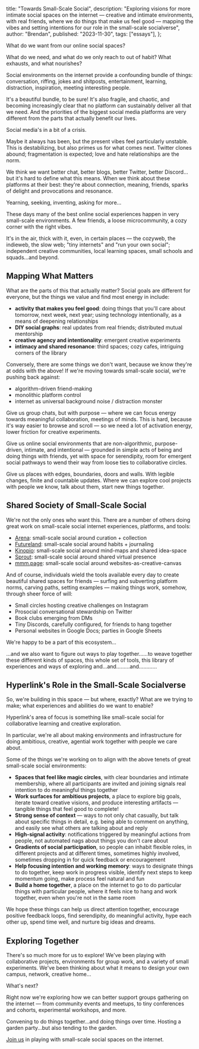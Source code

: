   title: "Towards Small-Scale Social",
  description:
    "Exploring visions for more intimate social spaces on the internet — creative and intimate environments, with real friends, where we do things that make us feel good — mapping the vibes and setting intentions for our role in the small-scale socialverse",
  author: "Brendan",
  published: "2023-11-30",
  tags: ["essays"],
};

<Quote>What do we want from our online social spaces?</Quote>

What do we need, and what do we only reach to out of habit? What exhausts, and what nourishes?

Social environments on the internet provide a confounding bundle of things: conversation, riffing, jokes and shitposts, entertainment, learning, distraction, inspiration, meeting interesting people.

It's a beautiful bundle, to be sure! It's also fragile, and chaotic, and becoming increasingly clear that no platform can sustainably deliver all that we need. And the priorities of the biggest social media platforms are very different from the parts that actually benefit our lives.

<Quote>Social media's in a bit of a crisis.</Quote>

Maybe it always has been, but the present vibes feel particularly unstable. This is destabilizing, but also primes us for what comes next. Twitter clones abound; fragmentation is expected; love and hate relationships are the norm.

We think we want better chat, better blogs, better Twitter, better Discord…but it's hard to define what this means. When we think about these platforms at their best: they're about connection, meaning, friends, sparks of delight and provocations and resonance.

<Quote>Yearning, seeking, inventing, asking for more…</Quote>

These days many of the best online social experiences happen in very small-scale environments. A few friends, a loose microcommunity, a cozy corner with the right vibes.

It's in the air, thick with it, even, in certain places — the cozyweb, the indieweb, the slow web; "tiny internets" and "run your own social"; independent creative communities, local learning spaces, small schools and squads…and beyond.

## Mapping What Matters

What are the parts of this that actually matter? Social goals are different for everyone, but the things we value and find most energy in include:

- **activity that makes you feel good**: doing things that you'll care about tomorrow, next week, next year; using technology intentionally, as a means of deepening relationships
- **DIY social graphs**: real updates from real friends; distributed mutual mentorship
- **creative agency and intentionality**: emergent creative experiments
- **intimacy and shared resonance**: third spaces; cozy cafes, intriguing corners of the library

Conversely, there are some things we don't want, because we know they're at odds with the above! If we're moving towards small-scale social, we're pushing back against:

- algorithm-driven friend-making
- monolithic platform control
- internet as universal background noise / distraction monster

Give us group chats, but with purpose — where we can focus energy towards meaningful collaboration, meetings of minds. This is hard, because it's way easier to browse and scroll — so we need a lot of activation energy, lower friction for creative experiments.

Give us online social environments that are non-algorithmic, purpose-driven, intimate, and intentional — grounded in simple acts of being and doing things with friends, yet with space for serendipity, room for emergent social pathways to wend their way from loose ties to collaborative circles.

Give us places with edges, boundaries, doors and walls. With legible changes, finite and countable updates. Where we can explore cool projects with people we know, talk about them, start new things together.

## Shared Society of Small-Scale Social

We're not the only ones who want this. There are a number of others doing great work on small-scale social internet experiences, platforms, and tools:

- [Arena](https://www.are.na/): small-scale social around curation + collection
- [Futureland](https://futureland.tv/): small-scale social around habits + journaling
- [Kinopio](https://kinopio.club/): small-scale social around mind-maps and shared idea-space
- [Sprout](https://sprout.place/): small-scale social around shared virtual presence
- [mmm.page](https://mmm.page/): small-scale social around websites-as-creative-canvas

And of course, individuals wield the tools available every day to create beautiful shared spaces for friends — surfing and subverting platform norms, carving paths, setting examples — making things work, somehow, through sheer force of will:

- Small circles hosting creative challenges on Instagram
- Prosocial conversational stewardship on Twitter
- Book clubs emerging from DMs
- Tiny Discords, carefully configured, for friends to hang together
- Personal websites in Google Docs; parties in Google Sheets

We're happy to be a part of this ecosystem…

…and we also want to figure out ways to play together……to weave together these different kinds of spaces, this whole set of tools, this library of experiences and ways of exploring and…and………and…………

## Hyperlink's Role in the Small-Scale Socialverse

So, we're building in this space — but where, exactly? What are we trying to make; what experiences and abilities do we want to enable?

Hyperlink's area of focus is something like small-scale social for collaborative learning and creative exploration.

In particular, we're all about making environments and infrastructure for doing ambitious, creative, agential work together with people we care about.

Some of the things we're working on to align with the above tenets of great small-scale social environments:

- **Spaces that feel like magic circles**, with clear boundaries and intimate membership, where all participants are invited and joining signals real intention to do meaningful things together
- **Work surfaces for ambitious projects**, a place to explore big goals, iterate toward creative visions, and produce interesting artifacts — tangible things that feel good to complete!
- **Strong sense of context** — ways to not only chat casually, but talk about specific things in detail, e.g. being able to comment on anything, and easily see what others are talking about and reply
- **High-signal activity**: notifications triggered by meaningful actions from people, not automated nags about things you don't care about
- **Gradients of social participation**, so people can inhabit flexible roles, in different projects and at different times, sometimes highly involved, sometimes dropping in for quick feedback or encouragement
- **Help focusing intention and working memory**: ways to designate things to do together, keep work in progress visible, identify next steps to keep momentum going, make process feel natural and fun
- **Build a home together**, a place on the internet to go to do particular things with particular people, where it feels nice to hang and work together, even when you're not in the same room

We hope these things can help us direct attention together, encourage positive feedback loops, find serendipity, do meaningful activity, hype each other up, spend time well, and nurture big ideas and dreams.

## Exploring Together

There's so much more for us to explore! We've been playing with collaborative projects, environments for group work, and a variety of small experiments. We've been thinking about what it means to design your own campus, network, creative home…

What's next?

Right now we're exploring how we can better support groups gathering on the internet — from community events and meetups, to tiny conferences and cohorts, experimental workshops, and more.

Convening to do things together…and doing things over time. Hosting a garden party…but also tending to the garden.

[Join us](https://hyperlink.academy/) in playing with small-scale social spaces on the internet.
